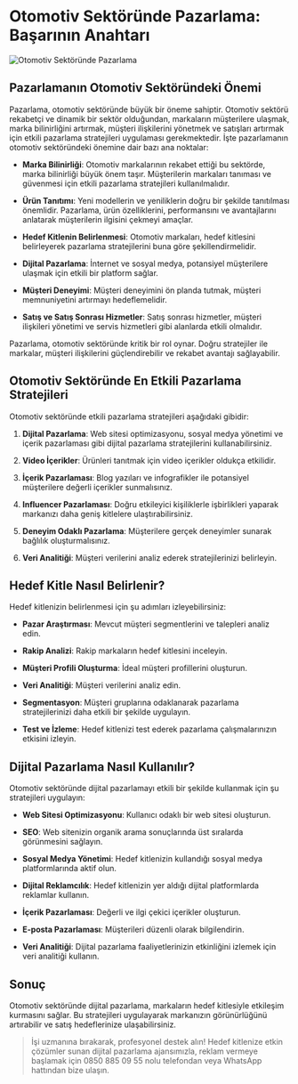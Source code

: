 # Otomotiv Sektöründe Pazarlama: Başarının Anahtarı

![Otomotiv Sektöründe Pazarlama](/images/Otomotiv-Sektorunde-pazarlama-1024x683.jpg)

## Pazarlamanın Otomotiv Sektöründeki Önemi

Pazarlama, otomotiv sektöründe büyük bir öneme sahiptir. Otomotiv sektörü rekabetçi ve dinamik bir sektör olduğundan, markaların müşterilere ulaşmak, marka bilinirliğini artırmak, müşteri ilişkilerini yönetmek ve satışları artırmak için etkili pazarlama stratejileri uygulaması gerekmektedir. İşte pazarlamanın otomotiv sektöründeki önemine dair bazı ana noktalar:

- **Marka Bilinirliği**: Otomotiv markalarının rekabet ettiği bu sektörde, marka bilinirliği büyük önem taşır. Müşterilerin markaları tanıması ve güvenmesi için etkili pazarlama stratejileri kullanılmalıdır.
  
- **Ürün Tanıtımı**: Yeni modellerin ve yeniliklerin doğru bir şekilde tanıtılması önemlidir. Pazarlama, ürün özelliklerini, performansını ve avantajlarını anlatarak müşterilerin ilgisini çekmeyi amaçlar.

- **Hedef Kitlenin Belirlenmesi**: Otomotiv markaları, hedef kitlesini belirleyerek pazarlama stratejilerini buna göre şekillendirmelidir.

- **Dijital Pazarlama**: İnternet ve sosyal medya, potansiyel müşterilere ulaşmak için etkili bir platform sağlar.

- **Müşteri Deneyimi**: Müşteri deneyimini ön planda tutmak, müşteri memnuniyetini artırmayı hedeflemelidir.

- **Satış ve Satış Sonrası Hizmetler**: Satış sonrası hizmetler, müşteri ilişkileri yönetimi ve servis hizmetleri gibi alanlarda etkili olmalıdır.

Pazarlama, otomotiv sektöründe kritik bir rol oynar. Doğru stratejiler ile markalar, müşteri ilişkilerini güçlendirebilir ve rekabet avantajı sağlayabilir.

## Otomotiv Sektöründe En Etkili Pazarlama Stratejileri

Otomotiv sektöründe etkili pazarlama stratejileri aşağıdaki gibidir:

1. **Dijital Pazarlama**: Web sitesi optimizasyonu, sosyal medya yönetimi ve içerik pazarlaması gibi dijital pazarlama stratejilerini kullanabilirsiniz.

2. **Video İçerikler**: Ürünleri tanıtmak için video içerikler oldukça etkilidir.

3. **İçerik Pazarlaması**: Blog yazıları ve infografikler ile potansiyel müşterilere değerli içerikler sunmalısınız.

4. **Influencer Pazarlaması**: Doğru etkileyici kişiliklerle işbirlikleri yaparak markanızı daha geniş kitlelere ulaştırabilirsiniz.

5. **Deneyim Odaklı Pazarlama**: Müşterilere gerçek deneyimler sunarak bağlılık oluşturmalısınız.

6. **Veri Analitiği**: Müşteri verilerini analiz ederek stratejilerinizi belirleyin.

## Hedef Kitle Nasıl Belirlenir?

Hedef kitlenizin belirlenmesi için şu adımları izleyebilirsiniz:

- **Pazar Araştırması**: Mevcut müşteri segmentlerini ve talepleri analiz edin.

- **Rakip Analizi**: Rakip markaların hedef kitlesini inceleyin.

- **Müşteri Profili Oluşturma**: İdeal müşteri profillerini oluşturun.

- **Veri Analitiği**: Müşteri verilerini analiz edin.

- **Segmentasyon**: Müşteri gruplarına odaklanarak pazarlama stratejilerinizi daha etkili bir şekilde uygulayın.

- **Test ve İzleme**: Hedef kitlenizi test ederek pazarlama çalışmalarınızın etkisini izleyin.

## Dijital Pazarlama Nasıl Kullanılır?

Otomotiv sektöründe dijital pazarlamayı etkili bir şekilde kullanmak için şu stratejileri uygulayın:

- **Web Sitesi Optimizasyonu**: Kullanıcı odaklı bir web sitesi oluşturun.

- **SEO**: Web sitenizin organik arama sonuçlarında üst sıralarda görünmesini sağlayın.

- **Sosyal Medya Yönetimi**: Hedef kitlenizin kullandığı sosyal medya platformlarında aktif olun.

- **Dijital Reklamcılık**: Hedef kitlenizin yer aldığı dijital platformlarda reklamlar kullanın.

- **İçerik Pazarlaması**: Değerli ve ilgi çekici içerikler oluşturun.

- **E-posta Pazarlaması**: Müşterileri düzenli olarak bilgilendirin.

- **Veri Analitiği**: Dijital pazarlama faaliyetlerinizin etkinliğini izlemek için veri analitiği kullanın.

## Sonuç

Otomotiv sektöründe dijital pazarlama, markaların hedef kitlesiyle etkileşim kurmasını sağlar. Bu stratejileri uygulayarak markanızın görünürlüğünü artırabilir ve satış hedeflerinize ulaşabilirsiniz.

> İşi uzmanına bırakarak, profesyonel destek alın! Hedef kitlenize etkin çözümler sunan dijital pazarlama ajansımızla, reklam vermeye başlamak için 0850 885 09 55 nolu telefondan veya WhatsApp hattından bize ulaşın.